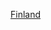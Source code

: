 {{Navbox
|name  = 芬蘭航空公司
|state = <noinclude>
expanded
</noinclude>
|title = [[芬蘭]]的航空公司
|listclass = hlist
|image = [[Image:Flag of Finland.svg|50px|Flag of Finland|border]]
|group1 = 当前运营
|list1 = 
* [[芬兰航空]]
* {{link-en|北欧区域航空|Nordic Regional Airlines}}
|group2 = 已停止运营
|list2 =
* [[蓝天航空]]
* [[芬兰通勤航空]]
* {{link-en|雪鳥航空|Snowbird Airlines}}
* [[圖爾庫航空]]
* [[温戈快运航空]]
* [[拉彭兰塔航空]]
}}
<noinclude>
[[Category:芬蘭航空公司| ]]
[[Category:歐洲航空公司模板|Finland]]





</noinclude>
